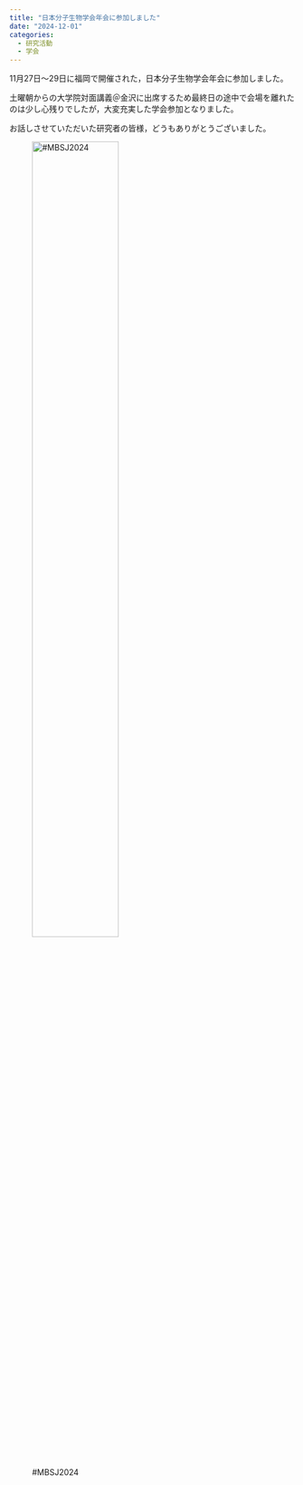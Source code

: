 ```yaml
---
title: "日本分子生物学会年会に参加しました"
date: "2024-12-01"
categories: 
  - 研究活動
  - 学会
---
```


11月27日〜29日に福岡で開催された，日本分子生物学会年会に参加しました。

土曜朝からの大学院対面講義＠金沢に出席するため最終日の途中で会場を離れたのは少し心残りでしたが，大変充実した学会参加となりました。

お話しさせていただいた研究者の皆様，どうもありがとうございました。

![#MBSJ2024](../images/blog_20241201.jpeg){fig-align="center" width="60%"}